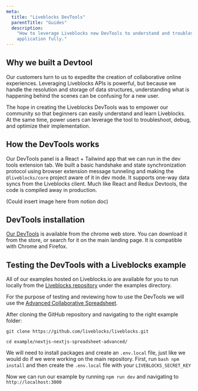 ```yaml
---
meta:
  title: "Liveblocks DevTools"
  parentTitle: "Guides"
  description:
    "How to leverage Liveblocks new DevTools to understand and troubleshoot your
    application fully."
---
```


## Why we built a Devtool

Our customers turn to us to expedite the creation of collaborative online
experiences. Leveraging Liveblocks APIs is powerful, but because we handle the
resolution and storage of data structures, understanding what is happening
behind the scenes can be confusing for a new user.

The hope in creating the Liveblocks DevTools was to empower our community so
that beginners can easily understand and learn Liveblocks. At the same time,
power users can leverage the tool to troubleshoot, debug, and optimize their
implementation.

## How the DevTools works

Our DevTools panel is a React + Tailwind app that we can run in the dev tools
extension tab. We built a basic handshake and state synchronization protocol
using browser extension message tunneling and making the `@liveblocks/core`
project aware of it in dev mode. It supports one-way data syncs from the
Liveblocks client. Much like React and Redux Devtools, the code is compiled away
in production.

(Could insert image here from notion doc)

## DevTools installation

[Our DevTools](https://chrome.google.com/webstore/detail/liveblocks-devtools/iiagocfmmhknpdalddkbiejnfmbmlffk?hl=en)
is available from the chrome web store. You can download it from the store, or
search for it on the main landing page. It is compatible with Chrome and
Firefox.

## Testing the DevTools with a Liveblocks example

All of our examples hosted on Liveblocks.io are available for you to run locally
from the [Liveblocks repository](https://github.com/liveblocks/liveblocks) under
the examples directory.

For the purpose of testing and reviewing how to use the DevTools we will use the
[Advanced Collaborative Spreadsheet](https://liveblocks.io/examples/collaborative-spreadsheet-advanced/nextjs).

After cloning the GitHub repository and navigating to the right example folder:

```
git clone https://github.com/liveblocks/liveblocks.git

cd example/nextjs-nextjs-spreadsheet-advanced/
```

We will need to install packages and create an `.env.local` file, just like we
would do if we were working on the main repository. First, run
`bash npm install` and then create the `.env.local` file with your
`LIVEBLOCKS_SECRET_KEY`

Now we can run our example by running `npm run dev` and navigating to
`http://localhost:3000`
